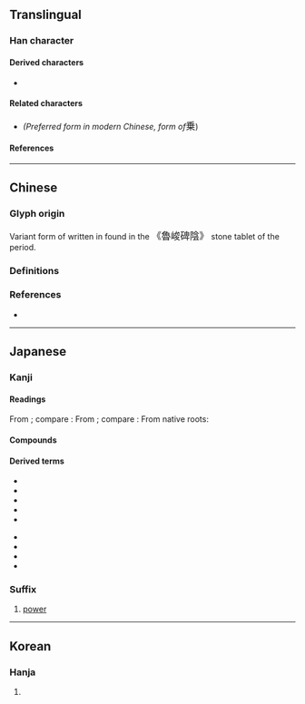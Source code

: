 {{also|乘|垂}}
{{character info}}
==Translingual==
{{ja-forms|乗|[[乘]]|[[乘]]}}

===Han character===
{{Han char|rn=4|rad=丿|as=08|sn=9|four=20905|canj=HDT|ids=⿻千⿱卄𣎴}}

====Derived characters====
* {{l|mul|[[𡹴]], [[𢜼]], [[𰹛]], [[𱄥]], [[剰]], [[𢾦]], [[𭼜]]}}

====Related characters====
* {{l|mul|[[乘]]}} ''(Preferred form in modern Chinese, {{w|Kyūjitai}} form of ''<big>乗</big>)

====References====
{{Han ref|kx=0083.081|dkj=00153|dj=0166.300|hdz=10039.080|uh=4E57}}

----

==Chinese==

===Glyph origin===
Variant form of {{l|zh|乘}} written in {{w|clerical script}} found in the <big>《魯峻碑陰》</big> stone tablet of the {{w|Han dynasty#Eastern Han|eastern Han}} period.

===Definitions===
{{zh-see|乘}}

===References===
* {{R:twedu|A00037-001#11}}

----

==Japanese==
{{ja-kanji forms|乗|乘}}

===Kanji===
{{ja-kanji|grade=3|rs=丿08|kyu=乘}}

====Readings====
From {{der|ja|ltc|-}} {{ltc-l|乘|id=1}}; compare {{cog|cmn|乘|tr=chéng}}:
{{ja-readings
|goon=じょう
|kanon=しょう
}}
From {{der|ja|ltc|-}} {{ltc-l|乘|id=2}}; compare {{cog|cmn|乘|tr=shèng}}:
{{ja-readings
|goon=じょう
|kanon=しょう
}}
From native {{w|Japanese_language|Japanese}} roots:
{{ja-readings
|kun=の-せる, の-る, の-り
|nanori=あき, しげ, のり
}}

====Compounds====
{{col5-u|ja
|{{ja-r|乗%員|じょう%いん}}
|{{ja-r|乗%鶴|じょう%かく}}
|{{ja-r|乗%艦|じょう%かん}}
|{{ja-r|乗%機|じょう%き}}
|{{ja-r|乗%客|じょう%きゃく}}
|{{ja-r|乗%降|じょう%こう}}
|{{ja-r|乗%号|じょう%ごう}}
|{{ja-r|乗%算|じょう%ざん}}
|{{ja-r|乗%矢|じょう%し}}
|{{ja-r|乗%車|じょう%しゃ}}
|{{ja-r|乗%除|じょう%じょ}}
|{{ja-r|乗%数|じょう%すう}}
|{{ja-r|乗%積|じょう%せき}}
|{{ja-r|乗%船|じょう%せん}}
|{{ja-r|乗%田|じょう%でん}}
|{{ja-r|乗%伝|じょう%でん}}
|{{ja-r|乗%馬|じょう%ば}}
|{{ja-r|乗%羃|じょう%べき}}
|{{ja-r|乗%法|じょう%ほう}}
|{{ja-r|乗%務|じょう%む}}
|{{ja-r|乗%輿|じょう%よ}}
|{{ja-r|乗%用|じょう%よう}}
|{{ja-r|乗%竜|じょう%りゅう}}
|{{ja-r|乗%合|のり%あい}}
|{{ja-r|乗%換|のり%かえ}}
|{{ja-r|乗%気|のり%き}}
|{{ja-r|乗%組|のり%くみ}}
|{{ja-r|乗%手|のり%て}}
|{{ja-r|乗%物|のり%もの}}
|{{ja-r|移%乗|い%じょう}}
|{{ja-r|階%乗|かい%じょう}}
|{{ja-r|岩%乗|がん%じょう}}
|{{ja-r|騎%乗|き%じょう}}
|{{ja-r|警%乗|けい%じょう}}
|{{ja-r|下%乗|げ%じょう}}
|{{ja-r|三%乗|さん%じょう}}
|{{ja-r|座%乗|ざ%じょう|rom=-}}, {{ja-r|坐%乗|ざ%じょう}}
|{{ja-r|史%乗|し%じょう}}
|{{ja-r|試%乗|し%じょう}}
|{{ja-r|自%乗|じ%じょう}}
|{{ja-r|小%乗|しょう%じょう}}
|{{ja-r|小%乗%的|しょう%じょう%てき}}
|{{ja-r|上%乗|じょう%じょう}}
|{{ja-r|相%乗|そう%じょう}}
|{{ja-r|大%乗|だい%じょう}}
|{{ja-r|大%乗%的|だい%じょう%てき}}
|{{ja-r|添%乗|てん%じょう}}
|{{ja-r|搭%乗|とう%じょう}}
|{{ja-r|同%乗|どう%じょう}}
|{{ja-r|二%乗|に%じょう}}
|{{ja-r|配%乗|はい%じょう}}
|{{ja-r|陪%乗|ばい%じょう}}
|{{ja-r|万%乗|ばん%じょう}}
|{{ja-r|便%乗|びん%じょう}}
|{{ja-r|分%乗|ぶん%じょう}}
|{{ja-r|冪%乗|べき%じょう}}
|{{ja-r|累%乗|るい%じょう}}
}}

====Derived terms====
{{der-top}}
* {{ja-r|乗じる|じょうじる}}
* {{ja-r|乗ずる|じょうずる}}
* {{ja-r|乗す|のす}}
* {{ja-r|乗せる|のせる}}
* {{ja-r|乗っかる|のっかる}}
{{der-mid}}
* {{ja-r|乗っける|のっける}}
* {{ja-r|乗っ切る|のっきる}}
* {{ja-r|乗っ取る|のっとる}}
* {{ja-r|乗る|のる}}
{{der-bottom}}

===Suffix===
{{ja-pos|じょう|suffix}}

# {{lb|ja|mathematics|sort=しょう'}} [[power]]
#: {{ja-usex|[[三|３]][[の]]３%'''乗'''[[は]]27[[である]]。|さん の さん-%'''じょう''' は にじゅうなな で ある。|Three to the third '''power''' is 27.}}

----

==Korean==

===Hanja===
{{ko-hanja|타다|탈|승}}

# {{rfdef|ko|sort=丿08}}